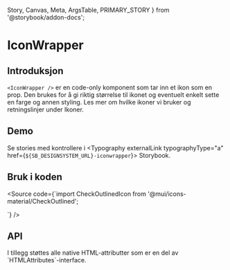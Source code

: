   Story,
  Canvas,
  Meta,
  ArgsTable,
  PRIMARY_STORY
} from '@storybook/addon-docs';

<Meta title="Design system/IconWrapper/API" component={IconWrapper} />

# IconWrapper

<ComponentLinkRow
  docsHref="https://design.domstol.no/987b33f71/p/45ee25-iconwrapper"
  githubHref="https://github.com/domstolene/designsystem/tree/master/components/src/components/IconWrapper"
/>

## Introduksjon

`<IconWrapper />` er en code-only komponent som tar inn et ikon som en prop. Den brukes for å gi riktig størrelse til ikonet og eventuelt enkelt sette en farge og annen styling. Les mer om hvilke ikoner vi bruker og retningslinjer under <Typography typographyType='a' href='https://design.domstol.no/987b33f71/p/4046f8-ikoner/b/60d80f'>Ikoner</Typography>.

## Demo

<Canvas>
  <Story id="design-system-iconwrapper--overview" />
</Canvas>

<Canvas>
  <Story id="design-system-iconwrapper--default" />
</Canvas>

Se stories med kontrollere i <Typography externalLink typographyType="a" href={`${SB_DESIGNSYSTEM_URL}-iconwrapper`}> Storybook</Typography>.

## Bruk i koden

<Source code={`import CheckOutlinedIcon from '@mui/icons-material/CheckOutlined';

<IconWrapper Icon={CheckOutlinedIcon} />
`} />

## API

<ArgsTable story={PRIMARY_STORY} />
I tillegg støttes alle native HTML-attributter som er en del av `HTMLAttributes<HTMLSVGElement>`-interface.
